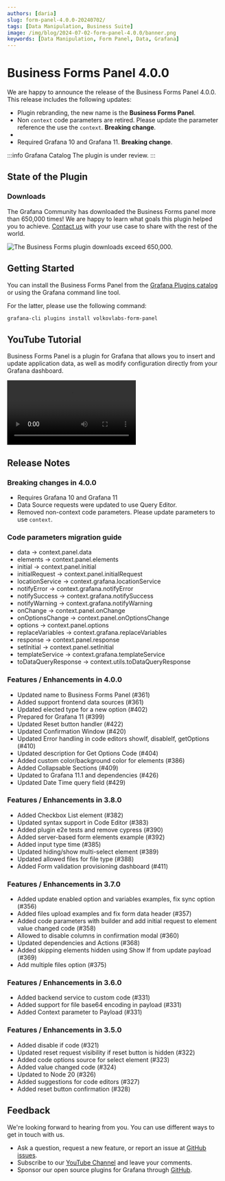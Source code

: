 ```yaml
---
authors: [daria]
slug: form-panel-4.0.0-20240702/
tags: [Data Manipulation, Business Suite]
image: /img/blog/2024-07-02-form-panel-4.0.0/banner.png
keywords: [Data Manipulation, Form Panel, Data, Grafana]
---
```



# Business Forms Panel 4.0.0

We are happy to announce the release of the Business Forms Panel 4.0.0. This release includes the following updates:

- Plugin rebranding, the new name is the **Business Forms Panel**.
- Non `context` code parameters are retired. Please update the parameter reference the use the `context`. **Breaking change**.
-
- Required Grafana 10 and Grafana 11. **Breaking change**.

:::info Grafana Catalog
The plugin is under review.
:::

## State of the Plugin

### Downloads

The Grafana Community has downloaded the Business Forms panel more than 650,000 times! We are happy to learn what goals this plugin helped you to achieve. [Contact us](https://github.com/volkovlabs/volkovlabs-form-panel/issues) with your use case to share with the rest of the world.

<Image
  title="The Business Forms plugin downloads exceed 650,000."
  src="/img/blog/2024-01-05-form-panel-3.4.0/downloads.png"
/>

## Getting Started

You can install the Business Forms Panel from the [Grafana Plugins catalog](https://grafana.com/grafana/plugins/volkovlabs-form-panel/) or using the Grafana command line tool.

For the latter, please use the following command:

```bash
grafana-cli plugins install volkovlabs-form-panel
```

## YouTube Tutorial

Business Forms Panel is a plugin for Grafana that allows you to insert and update application data, as well as modify configuration directly from your Grafana dashboard.

<Video
  src="https://www.youtube.com/embed/hVy9NfFiI5U"
  title="Use REST API, Data Source, and Queries to manipulate your data."
/>

## Release Notes

### Breaking changes in 4.0.0

- Requires Grafana 10 and Grafana 11
- Data Source requests were updated to use Query Editor.
- Removed non-context code parameters. Please update parameters to use `context`.

### Code parameters migration guide

- data -> context.panel.data
- elements -> context.panel.elements
- initial -> context.panel.initial
- initialRequest -> context.panel.initialRequest
- locationService -> context.grafana.locationService
- notifyError -> context.grafana.notifyError
- notifySuccess -> context.grafana.notifySuccess
- notifyWarning -> context.grafana.notifyWarning
- onChange -> context.panel.onChange
- onOptionsChange -> context.panel.onOptionsChange
- options -> context.panel.options
- replaceVariables -> context.grafana.replaceVariables
- response -> context.panel.response
- setInitial -> context.panel.setInitial
- templateService -> context.grafana.templateService
- toDataQueryResponse -> context.utils.toDataQueryResponse

### Features / Enhancements in 4.0.0

- Updated name to Business Forms Panel (#361)
- Added support frontend data sources (#361)
- Updated elected type for a new option (#402)
- Prepared for Grafana 11 (#399)
- Updated Reset button handler (#422)
- Updated Confirmation Window (#420)
- Updated Error handling in code editors showIf, disableIf, getOptions (#410)
- Updated description for Get Options Code (#404)
- Added custom color/background color for elements (#386)
- Added Collapsable Sections (#409)
- Updated to Grafana 11.1 and dependencies (#426)
- Updated Date Time query field (#429)

### Features / Enhancements in 3.8.0

- Added Checkbox List element (#382)
- Updated syntax support in Code Editor (#383)
- Added plugin e2e tests and remove cypress (#390)
- Added server-based form elements example (#392)
- Added input type time (#385)
- Updated hiding/show multi-select element (#389)
- Updated allowed files for file type (#388)
- Added Form validation provisioning dashboard (#411)

### Features / Enhancements in 3.7.0

- Added update enabled option and variables examples, fix sync option (#356)
- Added files upload examples and fix form data header (#357)
- Added code parameters with builder and add initial request to element value changed code (#358)
- Allowed to disable columns in confirmation modal (#360)
- Updated dependencies and Actions (#368)
- Added skipping elements hidden using Show If from update payload (#369)
- Add multiple files option (#375)

### Features / Enhancements in 3.6.0

- Added backend service to custom code (#331)
- Added support for file base64 encoding in payload (#331)
- Added Context parameter to Payload (#331)

### Features / Enhancements in 3.5.0

- Added disable if code (#321)
- Updated reset request visibility if reset button is hidden (#322)
- Added code options source for select element (#323)
- Added value changed code (#324)
- Updated to Node 20 (#326)
- Added suggestions for code editors (#327)
- Added reset button confirmation (#328)

## Feedback

We're looking forward to hearing from you. You can use different ways to get in touch with us.

- Ask a question, request a new feature, or report an issue at [GitHub issues](https://github.com/volkovlabs/volkovlabs-form-panel/issues).
- Subscribe to our [YouTube Channel](https://www.youtube.com/@volkovlabs) and leave your comments.
- Sponsor our open source plugins for Grafana through [GitHub](https://github.com/sponsors/VolkovLabs).
